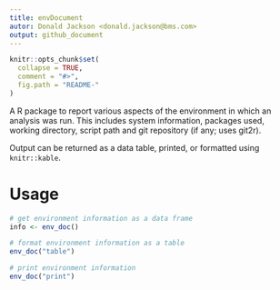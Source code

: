 ```yaml
---
title: envDocument
autor: Donald Jackson <donald.jackson@bms.com>
output: github_document
---
```


<!-- README.md is generated from README.Rmd. Please edit that file -->

```r
knitr::opts_chunk$set(
  collapse = TRUE,
  comment = "#>",
  fig.path = "README-"
)
```

A R package to report various aspects of the environment in which an analysis was run.  This includes system information, packages used, working directory, script path and git repository (if any; uses git2r). 

Output can be returned as a data table, printed, or formatted using `knitr::kable`.

# Usage
```r

# get environment information as a data frame
info <- env_doc()

# format environment information as a table
env_doc("table")

# print environment information
env_doc("print")
```




